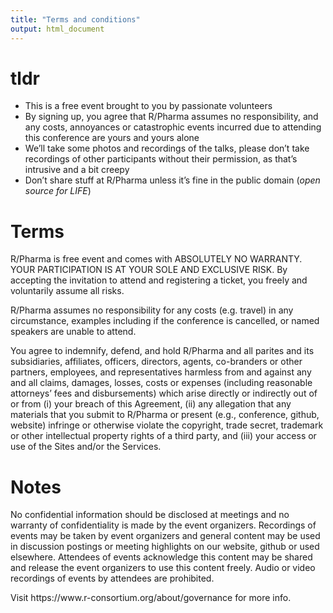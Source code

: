```yaml
---
title: "Terms and conditions"
output: html_document
---
```


# tldr

* This is a free event brought to you by passionate volunteers
* By signing up, you agree that R/Pharma assumes no responsibility, and any costs, annoyances or catastrophic events incurred due to attending this conference are yours and yours alone
* We'll take some photos and recordings of the talks, please don't take recordings of other participants without their permission, as that's intrusive and a bit creepy
* Don't share stuff at R/Pharma unless it's fine in the public domain (*open source for LIFE*)

# Terms

R/Pharma is free event and comes with ABSOLUTELY NO WARRANTY. YOUR PARTICIPATION IS AT YOUR SOLE AND EXCLUSIVE RISK. By accepting the invitation to attend and registering a ticket, you freely and voluntarily assume all risks.  

R/Pharma assumes no responsibility for any costs (e.g. travel) in any circumstance, examples including if the conference is cancelled, or named speakers are unable to attend. 

You agree to indemnify, defend, and hold R/Pharma and all parites and its subsidiaries, affiliates, officers, directors, agents, co-branders or other partners, employees, and representatives harmless from and against any and all claims, damages, losses, costs or expenses (including reasonable attorneys’ fees and disbursements) which arise directly or indirectly out of or from (i) your breach of this Agreement, (ii) any allegation that any materials that you submit to R/Pharma or present (e.g., conference, github, website) infringe or otherwise violate the copyright, trade secret, trademark or other intellectual property rights of a third party, and (iii) your access or use of the Sites and/or the Services. 

# Notes

No confidential information should be disclosed at meetings and no warranty of confidentiality is made by the event organizers. Recordings of events may be taken by event organizers and general content may be used in discussion postings or meeting highlights on our website, github or used elsewhere. Attendees of events acknowledge this content may be shared and release the event organizers to use this content freely. Audio or video recordings of events by attendees are prohibited.

Visit https://www.r-consortium.org/about/governance for more info.
   
